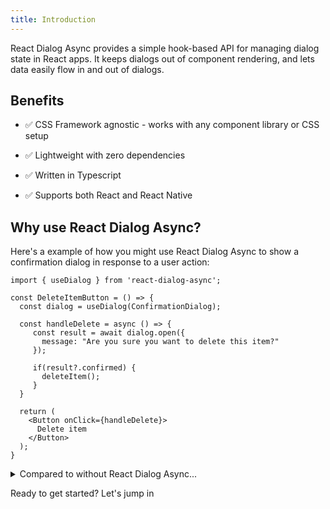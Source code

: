 ```yaml
---
title: Introduction
---
```



React Dialog Async provides a simple hook-based API for managing dialog state in React apps.
It keeps dialogs out of component rendering, and lets data easily flow in and out of dialogs.

## Benefits

* ✅ CSS Framework agnostic - works with any component library or CSS setup

* ✅ Lightweight with zero dependencies

* ✅ Written in Typescript

* ✅ Supports both React and React Native

## Why use React Dialog Async?

Here's a example of how you might use React Dialog Async to show a confirmation dialog in response to a user action:

```tsx
import { useDialog } from 'react-dialog-async';

const DeleteItemButton = () => {
  const dialog = useDialog(ConfirmationDialog);

  const handleDelete = async () => {
     const result = await dialog.open({
       message: "Are you sure you want to delete this item?"
     });

     if(result?.confirmed) {
       deleteItem();
     }
  }

  return (
    <Button onClick={handleDelete}>
      Delete item
    </Button>
  );
}
```

<details>
<summary>Compared to without React Dialog Async...</summary>

```tsx
const DeleteItemButton = () => {

  const [isDialogOpen, setIsDialogOpen] = useState(false);

  const handleCancel = () => {
    setIsDialogOpen(false);
  }

  const handleConfirm = () => {
    setIsDialogOpen(false);
    deleteUser();
  }

  return (
    <>
      <Button onClick={() => setIsDialogOpen(true)}>
        Delete item
      </Button>
      <ConfirmationDialog
        message={"Are you sure you want to delete this item?"}
        open={isDialogOpen}
        onCancel={handleCancel}
        onConfirm={handleConfirm}
      />
    </>
  );
}
```

</details>

Ready to get started? Let's jump in
